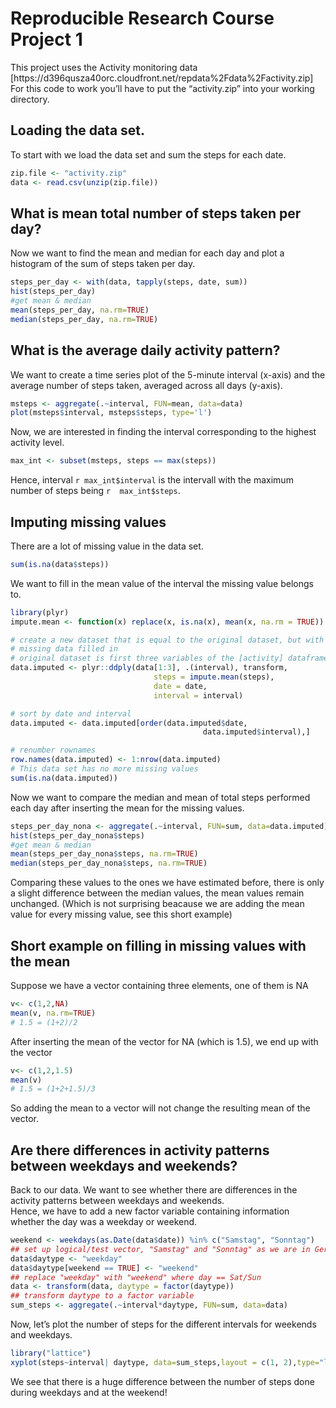 Reproducible Research Course Project 1
========================================================
This project uses the Activity monitoring data [https://d396qusza40orc.cloudfront.net/repdata%2Fdata%2Factivity.zip]
For this code to work you'll have to put the "activity.zip" into your working directory.

## Loading the data set.
To start with we load the data set and sum the steps for each date.   

```r
zip.file <- "activity.zip"
data <- read.csv(unzip(zip.file))
```

## What is mean total number of steps taken per day?
Now we want to find the mean and median for each day and plot a histogram of the sum of steps taken per day.

```r
steps_per_day <- with(data, tapply(steps, date, sum))
hist(steps_per_day)
#get mean & median
mean(steps_per_day, na.rm=TRUE)
median(steps_per_day, na.rm=TRUE)
```
## What is the average daily activity pattern?
We want to create a time series plot of the 5-minute interval (x-axis) and the average number of steps taken, averaged across all days (y-axis).  

```r
msteps <- aggregate(.~interval, FUN=mean, data=data)
plot(msteps$interval, msteps$steps, type='l')
```

Now, we are interested in finding the interval corresponding to the highest activity level.
```r
max_int <- subset(msteps, steps == max(steps))
```

Hence, interval `r max_int$interval` is the intervall with the maximum number of steps being `r  max_int$steps`.

## Imputing missing values
There are a lot of missing value in the data set.
```r
sum(is.na(data$steps))
```
We want to fill in the mean value of the interval the missing value belongs to.

```r
library(plyr)
impute.mean <- function(x) replace(x, is.na(x), mean(x, na.rm = TRUE))

# create a new dataset that is equal to the original dataset, but with the 
# missing data filled in
# original dataset is first three variables of the [activity] dataframe
data.imputed <- plyr::ddply(data[1:3], .(interval), transform,
                                steps = impute.mean(steps),
                                date = date,
                                interval = interval)

# sort by date and interval
data.imputed <- data.imputed[order(data.imputed$date,
                                           data.imputed$interval),]

# renumber rownames
row.names(data.imputed) <- 1:nrow(data.imputed)
# This data set has no more missing values
sum(is.na(data.imputed))
```

Now we want to compare the median and mean of total steps performed each day after inserting the mean for the missing values.

```r
steps_per_day_nona <- aggregate(.~interval, FUN=sum, data=data.imputed)
hist(steps_per_day_nona$steps)
#get mean & median
mean(steps_per_day_nona$steps, na.rm=TRUE)
median(steps_per_day_nona$steps, na.rm=TRUE)
```

Comparing these values to the ones we have estimated before, there is only a slight difference between the median values, the mean values remain unchanged. (Which is not surprising beacause we are adding the mean value for every missing value, see this short example)

## Short example on filling in missing values with the mean
Suppose we have a vector containing three elements, one of them is NA
```r
v<- c(1,2,NA)
mean(v, na.rm=TRUE)
# 1.5 = (1+2)/2
```
After inserting the mean of the vector for NA (which is 1.5), we end up with the vector
```r
v<- c(1,2,1.5)
mean(v)
# 1.5 = (1+2+1.5)/3
```

So adding the mean to a vector will not change the resulting mean of the vector.

## Are there differences in activity patterns between weekdays and weekends?

Back to our data. We want to see whether there are differences in the activity patterns between weekdays and weekends.  
Hence, we have to add a new factor variable containing information whether the day was a weekday or weekend.

```r
weekend <- weekdays(as.Date(data$date)) %in% c("Samstag", "Sonntag") 
## set up logical/test vector, "Samstag" and "Sonntag" as we are in Germany :) 
data$daytype <- "weekday"
data$daytype[weekend == TRUE] <- "weekend" 
## replace "weekday" with "weekend" where day == Sat/Sun
data <- transform(data, daytype = factor(daytype))
## transform daytype to a factor variable
sum_steps <- aggregate(.~interval*daytype, FUN=sum, data=data)
```

Now, let's plot the number of steps for the different intervals for weekends and weekdays.
```r
library("lattice")
xyplot(steps~interval| daytype, data=sum_steps,layout = c(1, 2),type="l")
```

We see that there is a huge difference between the number of steps done during weekdays and at the weekend! 